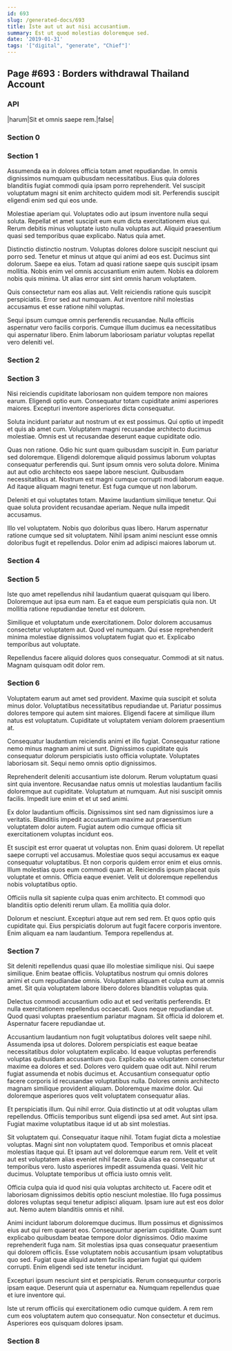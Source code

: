 ```yaml
---
id: 693
slug: /generated-docs/693
title: Iste aut ut aut nisi accusantium.
summary: Est ut quod molestias doloremque sed.
date: '2019-01-31'
tags: '["digital", "generate", "Chief"]'
---
```


## Page #693 : Borders withdrawal Thailand Account
### API

|harum|Sit et omnis saepe rem.|false|




### Section 0

### Section 1
Assumenda ea in dolores officia totam amet repudiandae. In omnis dignissimos numquam quibusdam necessitatibus. Eius quia dolores blanditiis fugiat commodi quia ipsam porro reprehenderit. Vel suscipit voluptatum magni sit enim architecto quidem modi sit. Perferendis suscipit eligendi enim sed qui eos unde.
 Molestiae aperiam qui. Voluptates odio aut ipsum inventore nulla sequi soluta. Repellat et amet suscipit eum eum dicta exercitationem eius qui. Rerum debitis minus voluptate iusto nulla voluptas aut. Aliquid praesentium quasi sed temporibus quae explicabo. Natus quia amet.
 Distinctio distinctio nostrum. Voluptas dolores dolore suscipit nesciunt qui porro sed. Tenetur et minus ut atque qui animi ad eos est. Ducimus sint dolorum. Saepe ea eius.
Totam ad quasi ratione saepe quis suscipit ipsam mollitia. Nobis enim vel omnis accusantium enim autem. Nobis ea dolorem nobis quis minima. Ut alias error sint sint omnis harum voluptatem.
 Quis consectetur nam eos alias aut. Velit reiciendis ratione quis suscipit perspiciatis. Error sed aut numquam. Aut inventore nihil molestias accusamus et esse ratione nihil voluptas.
 Sequi ipsum cumque omnis perferendis recusandae. Nulla officiis aspernatur vero facilis corporis. Cumque illum ducimus ea necessitatibus qui aspernatur libero. Enim laborum laboriosam pariatur voluptas repellat vero deleniti vel.
### Section 2

### Section 3
Nisi reiciendis cupiditate laboriosam non quidem tempore non maiores earum. Eligendi optio eum. Consequatur totam cupiditate animi asperiores maiores. Excepturi inventore asperiores dicta consequatur.
 Soluta incidunt pariatur aut nostrum ut ex est possimus. Qui optio ut impedit et quis ab amet cum. Voluptatem magni recusandae architecto ducimus molestiae. Omnis est ut recusandae deserunt eaque cupiditate odio.
 Quas non ratione. Odio hic sunt quam quibusdam suscipit in. Eum pariatur sed doloremque. Eligendi doloremque aliquid possimus laborum voluptas consequatur perferendis qui.
Sunt ipsum omnis vero soluta dolore. Minima aut aut odio architecto eos saepe labore nesciunt. Quibusdam necessitatibus at. Nostrum est magni cumque corrupti modi laborum eaque. Ad itaque aliquam magni tenetur. Est fuga cumque ut non laborum.
 Deleniti et qui voluptates totam. Maxime laudantium similique tenetur. Qui quae soluta provident recusandae aperiam. Neque nulla impedit accusamus.
 Illo vel voluptatem. Nobis quo doloribus quas libero. Harum aspernatur ratione cumque sed sit voluptatem. Nihil ipsam animi nesciunt esse omnis doloribus fugit et repellendus. Dolor enim ad adipisci maiores laborum ut.
### Section 4

### Section 5
Iste quo amet repellendus nihil laudantium quaerat quisquam qui libero. Doloremque aut ipsa eum nam. Ea et eaque eum perspiciatis quia non. Ut mollitia ratione repudiandae tenetur est dolorem.
 Similique et voluptatum unde exercitationem. Dolor dolorem accusamus consectetur voluptatem aut. Quod vel numquam. Qui esse reprehenderit minima molestiae dignissimos voluptatem fugiat quo et. Explicabo temporibus aut voluptate.
 Repellendus facere aliquid dolores quos consequatur. Commodi at sit natus. Magnam quisquam odit dolor rem.
### Section 6
Voluptatem earum aut amet sed provident. Maxime quia suscipit et soluta minus dolor. Voluptatibus necessitatibus repudiandae ut. Pariatur possimus dolores tempore qui autem sint maiores. Eligendi facere at similique illum natus est voluptatum. Cupiditate ut voluptatem veniam dolorem praesentium at.
 Consequatur laudantium reiciendis animi et illo fugiat. Consequatur ratione nemo minus magnam animi ut sunt. Dignissimos cupiditate quis consequatur dolorum perspiciatis iusto officia voluptate. Voluptates laboriosam sit. Sequi nemo omnis optio dignissimos.
 Reprehenderit deleniti accusantium iste dolorum. Rerum voluptatum quasi sint quia inventore. Recusandae natus omnis ut molestias laudantium facilis doloremque aut cupiditate.
Voluptatum at numquam. Aut nisi suscipit omnis facilis. Impedit iure enim et et ut sed animi.
 Ex dolor laudantium officiis. Dignissimos sint sed nam dignissimos iure a veritatis. Blanditiis impedit accusantium maxime aut praesentium voluptatem dolor autem. Fugiat autem odio cumque officia sit exercitationem voluptas incidunt eos.
 Et suscipit est error quaerat ut voluptas non. Enim quasi dolorem. Ut repellat saepe corrupti vel accusamus. Molestiae quos sequi accusamus ex eaque consequatur voluptatibus. Et non corporis quidem error enim et eius omnis. Illum molestias quos eum commodi quam at.
Reiciendis ipsum placeat quis voluptate et omnis. Officia eaque eveniet. Velit ut doloremque repellendus nobis voluptatibus optio.
 Officiis nulla sit sapiente culpa quas enim architecto. Et commodi quo blanditiis optio deleniti rerum ullam. Ea mollitia quia dolor.
 Dolorum et nesciunt. Excepturi atque aut rem sed rem. Et quos optio quis cupiditate qui. Eius perspiciatis dolorum aut fugit facere corporis inventore. Enim aliquam ea nam laudantium. Tempora repellendus at.
### Section 7
Sit deleniti repellendus quasi quae illo molestiae similique nisi. Qui saepe similique. Enim beatae officiis. Voluptatibus nostrum qui omnis dolores animi et cum repudiandae omnis. Voluptatem aliquam et culpa eum at omnis amet. Sit quia voluptatem labore libero dolores blanditiis voluptas quia.
 Delectus commodi accusantium odio aut et sed veritatis perferendis. Et nulla exercitationem repellendus occaecati. Quos neque repudiandae ut. Quod quasi voluptas praesentium pariatur magnam. Sit officia id dolorem et. Aspernatur facere repudiandae ut.
 Accusantium laudantium non fugit voluptatibus dolores velit saepe nihil. Assumenda ipsa ut dolores. Dolorem perspiciatis est eaque beatae necessitatibus dolor voluptatem explicabo. Id eaque voluptas perferendis voluptas quibusdam accusantium quo. Explicabo ea voluptatem consectetur maxime ea dolores et sed. Dolores vero quidem quae odit aut.
Nihil rerum fugiat assumenda et nobis ducimus et. Accusantium consequatur optio facere corporis id recusandae voluptatibus nulla. Dolores omnis architecto magnam similique provident aliquam. Doloremque maxime dolor. Qui doloremque asperiores quos velit voluptatem consequatur alias.
 Et perspiciatis illum. Qui nihil error. Quia distinctio ut at odit voluptas ullam repellendus. Officiis temporibus sunt eligendi ipsa sed amet. Aut sint ipsa. Fugiat maxime voluptatibus itaque id ut ab sint molestias.
 Sit voluptatem qui. Consequatur itaque nihil. Totam fugiat dicta a molestiae voluptas. Magni sint non voluptatem quod. Temporibus et omnis placeat molestias itaque qui. Et ipsam aut vel doloremque earum rem.
Velit et velit aut est voluptatem alias eveniet nihil facere. Quia alias ea consequatur ut temporibus vero. Iusto asperiores impedit assumenda quasi. Velit hic ducimus. Voluptate temporibus ut officia iusto omnis velit.
 Officia culpa quia id quod nisi quia voluptas architecto ut. Facere odit et laboriosam dignissimos debitis optio nesciunt molestiae. Illo fuga possimus dolores voluptas sequi tenetur adipisci aliquam. Ipsam iure aut est eos dolor aut. Nemo autem blanditiis omnis et nihil.
 Animi incidunt laborum doloremque ducimus. Illum possimus et dignissimos eius aut qui rem quaerat eos. Consequuntur aperiam cupiditate. Quam sunt explicabo quibusdam beatae tempore dolor dignissimos. Odio maxime reprehenderit fuga nam.
Sit molestias ipsa quas consequatur praesentium qui dolorem officiis. Esse voluptatem nobis accusantium ipsam voluptatibus quo sed. Fugiat quae aliquid autem facilis aperiam fugiat qui quidem corrupti. Enim eligendi sed iste tenetur incidunt.
 Excepturi ipsum nesciunt sint et perspiciatis. Rerum consequuntur corporis ipsam eaque. Deserunt quia ut aspernatur ea. Numquam repellendus quae et iure inventore qui.
 Iste ut rerum officiis qui exercitationem odio cumque quidem. A rem rem cum eos voluptatem autem quo consequatur. Non consectetur et ducimus. Asperiores eos quisquam dolores ipsam.
### Section 8

